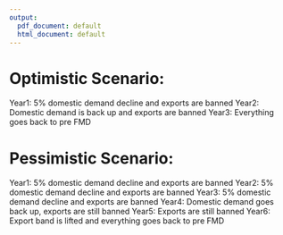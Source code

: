 ```yaml
---
output:
  pdf_document: default
  html_document: default
---
```


<!-- 1. Japan lifted it's ban on the importation of US beef nearly 2 years after BSE in the US. -->
<!-- 2. December 2005, Japan agreed to remove the restriction on importing US beef. However, in January imports stopped again because inspectors found banned cattle parts in a veal shipment from the U.S. -->
<!-- 3. South Korea resumed U.S. beef imports in July 2008.  -->
<!-- 4. China lifted it's ban in 2016 -->


# Optimistic Scenario:\newline

Year1:  5% domestic demand decline and exports are banned \newline
Year2: Domestic demand is back up and exports are banned \newline
Year3: Everything goes back to pre FMD \newline


<!-- 1. 5% Decline in domestic demand for 1 year\newline -->
<!-- 2. In year 2 domestic demand goes back up\newline -->
<!-- 3. Exports banned for 2 years (I used exports in 2008 as the exports share for the simulation years)\newline -->
<!-- 4. In year 3 exports ban is lifted and everything is back to normal -->


\begin{figure}
  \includegraphics[width=1.1\linewidth]{fmdSimulationPlots/04-12/fedCattlePriceOptimistic.jpeg}
  \caption{Fed cattle price changes (dollar/CWT)}
\end{figure}

\begin{figure}
  \includegraphics[width=1.1\linewidth]{fmdSimulationPlots/04-12/cullCowPriceOptimistic.jpeg}
  \caption{Cull cow price changes (dollar/CWT)}
\end{figure}

\begin{figure}
  \includegraphics[width=1.1\linewidth]{fmdSimulationPlots/04-12/stocksOptimistic.jpeg}
  \caption{Stock changes (in Million head)}
\end{figure}

\clearpage

# Pessimistic Scenario:\newline

Year1: 5% domestic demand decline and exports are banned \newline
Year2: 5% domestic demand decline and exports are banned \newline
Year3: 5% domestic demand decline and exports are banned \newline
Year4: Domestic demand goes back up, exports are still banned \newline
Year5: Exports are still banned \newline
Year6: Export band is lifted and everything goes back to pre FMD


<!-- 1. 5% Decline in domestic demand for 3 years\newline -->
<!-- 2. In year 4 domestic demand goes back up\newline -->
<!-- 3. Exports banned for 5 years (I used exports in 2008 as the exports share for the simulation years)\newline -->
<!-- 4. In year 6 exports ban is lifted and everything is back to normal -->

\begin{figure}
  \includegraphics[width=1.1\linewidth]{fmdSimulationPlots/04-12/fedCattlePricePessimistic.jpeg}
  \caption{Fed cattle price changes (dollar/CWT)}
\end{figure}

\begin{figure}
  \includegraphics[width=1.1\linewidth]{fmdSimulationPlots/04-12/cullCowPricePessimistic.jpeg}
  \caption{Cull cow price changes (dollar/CWT)}
\end{figure}

\begin{figure}
  \includegraphics[width=1.1\linewidth]{fmdSimulationPlots/04-12/stocksPessimistic.jpeg}
  \caption{Stock changes (in Million head)}
\end{figure}








